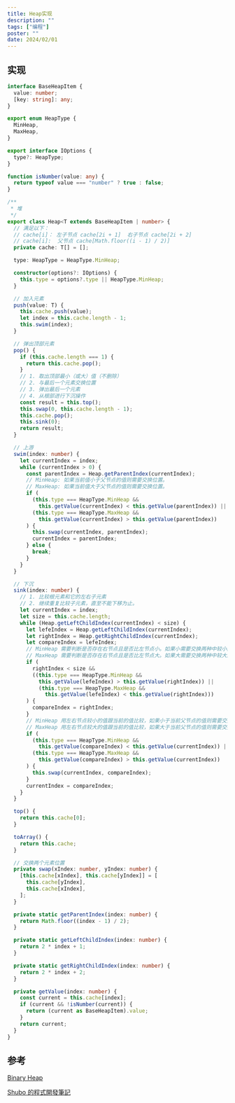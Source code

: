 ```yaml
---
title: Heap实现
description: ""
tags: ["编程"]
poster: ""
date: 2024/02/01
---
```


## 实现

```typescript
interface BaseHeapItem {
  value: number;
  [key: string]: any;
}

export enum HeapType {
  MinHeap,
  MaxHeap,
}

export interface IOptions {
  type?: HeapType;
}

function isNumber(value: any) {
  return typeof value === "number" ? true : false;
}

/**
 * 堆
 */
export class Heap<T extends BaseHeapItem | number> {
  // 满足以下：
  // cache[i]： 左子节点 cache[2i + 1]  右子节点 cache[2i + 2]
  // cache[i]:  父节点 cache[Math.floor((i - 1) / 2)]
  private cache: T[] = [];

  type: HeapType = HeapType.MinHeap;

  constructor(options?: IOptions) {
    this.type = options?.type || HeapType.MinHeap;
  }

  // 加入元素
  push(value: T) {
    this.cache.push(value);
    let index = this.cache.length - 1;
    this.swim(index);
  }

  // 弹出顶部元素
  pop() {
    if (this.cache.length === 1) {
      return this.cache.pop();
    }
    // 1. 取出顶部最小（或大）值（不删除）
    // 2. 与最后一个元素交换位置
    // 3. 弹出最后一个元素
    // 4. 从根部进行下沉操作
    const result = this.top();
    this.swap(0, this.cache.length - 1);
    this.cache.pop();
    this.sink(0);
    return result;
  }

  // 上游
  swim(index: number) {
    let currentIndex = index;
    while (currentIndex > 0) {
      const parentIndex = Heap.getParentIndex(currentIndex);
      // MinHeap: 如果当前值小于父节点的值则需要交换位置。
      // MaxHeap: 如果当前值大于父节点的值则需要交换位置。
      if (
        (this.type === HeapType.MinHeap &&
          this.getValue(currentIndex) < this.getValue(parentIndex)) ||
        (this.type === HeapType.MaxHeap &&
          this.getValue(currentIndex) > this.getValue(parentIndex))
      ) {
        this.swap(currentIndex, parentIndex);
        currentIndex = parentIndex;
      } else {
        break;
      }
    }
  }

  // 下沉
  sink(index: number) {
    // 1. 比较根元素和它的左右子元素
    // 2. 继续重复比较子元素，直至不能下移为止。
    let currentIndex = index;
    let size = this.cache.length;
    while (Heap.getLeftChildIndex(currentIndex) < size) {
      let lefeIndex = Heap.getLeftChildIndex(currentIndex);
      let rightIndex = Heap.getRightChildIndex(currentIndex);
      let compareIndex = lefeIndex;
      // MinHeap 需要判断是否存在右节点且是否比左节点小。如果小需要交换两种中较小的元素。
      // MaxHeap 需要判断是否存在右节点且是否比左节点大。如果大需要交换两种中较大的元素。
      if (
        rightIndex < size &&
        ((this.type === HeapType.MinHeap &&
          this.getValue(lefeIndex) > this.getValue(rightIndex)) ||
          (this.type === HeapType.MaxHeap &&
            this.getValue(lefeIndex) < this.getValue(rightIndex)))
      ) {
        compareIndex = rightIndex;
      }
      // MinHeap 用左右节点较小的值跟当前的值比较，如果小于当前父节点的值则需要交换值
      // MaxHeap 用左右节点较大的值跟当前的值比较，如果大于当前父节点的值则需要交换值
      if (
        (this.type === HeapType.MinHeap &&
          this.getValue(compareIndex) < this.getValue(currentIndex)) ||
        (this.type === HeapType.MaxHeap &&
          this.getValue(compareIndex) > this.getValue(currentIndex))
      ) {
        this.swap(currentIndex, compareIndex);
      }
      currentIndex = compareIndex;
    }
  }

  top() {
    return this.cache[0];
  }

  toArray() {
    return this.cache;
  }

  // 交换两个元素位置
  private swap(xIndex: number, yIndex: number) {
    [this.cache[xIndex], this.cache[yIndex]] = [
      this.cache[yIndex],
      this.cache[xIndex],
    ];
  }

  private static getParentIndex(index: number) {
    return Math.floor((index - 1) / 2);
  }

  private static getLeftChildIndex(index: number) {
    return 2 * index + 1;
  }

  private static getRightChildIndex(index: number) {
    return 2 * index + 2;
  }

  private getValue(index: number) {
    const current = this.cache[index];
    if (current && !isNumber(current)) {
      return (current as BaseHeapItem).value;
    }
    return current;
  }
}
```

## 参考

[Binary Heap](https://www.geeksforgeeks.org/binary-heap/)

[Shubo 的程式開發筆記](https://shubo.io/binary-heap/)
